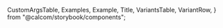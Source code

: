 
  CustomArgsTable,
  Examples,
  Example,
  Title,
  VariantsTable,
  VariantRow,
} from "@calcom/storybook/components";


<Meta title="UI/Popover" component={AnimatedPopover} />

<Title title="Popover" suffix="Brief" subtitle="Version 1.0 — Last Update: 29 Aug 2023" />

## Definition

The `Popover` component is used to display rich content in a portal.

## Structure

The `Popover` component can be used to display a rich content in a portal.

<CustomArgsTable of={AnimatedPopover} />

## Examples

<Examples>
  <Example title="Default">
    <TooltipProvider>
      <AnimatedPopover text="Go">
        <FilterCheckboxFieldsContainer>
          {["First", "Second", "Third"]?.map((eventType) => (
            <div key={eventType.value} className="items-center hover:bg-muted flex cursor-pointer px-4 py-2">
              <CheckboxField
                checked={false}
                onChange={(e) => {
                  console.log("changed ", e);
                }}
                description={eventType}
              />
            </div>
          ))}
        </FilterCheckboxFieldsContainer>
      </AnimatedPopover>
    </TooltipProvider>
  </Example>
  <Example title="With Trigger">
    <TooltipProvider>
      <AnimatedPopover text="Go" Trigger={<button>click here</button>}>
        <FilterCheckboxFieldsContainer>
          {["First", "Second", "Third"]?.map((eventType) => (
            <div key={eventType.value} className="items-center hover:bg-muted flex cursor-pointer px-4 py-2">
              <CheckboxField
                checked={false}
                onChange={(e) => {
                  console.log("changed ", e);
                }}
                description={eventType}
              />
            </div>
          ))}
        </FilterCheckboxFieldsContainer>
      </AnimatedPopover>
    </TooltipProvider>
  </Example>
  <Example title="With count">
    <TooltipProvider>
      <AnimatedPopover text="Go here" count={1}>
        <FilterCheckboxFieldsContainer>
          {["First", "Second", "Third"]?.map((eventType) => (
            <div key={eventType.value} className="items-center hover:bg-muted flex cursor-pointer px-4 py-2">
              <CheckboxField
                checked={false}
                onChange={(e) => {
                  console.log("changed ", e);
                }}
                description={eventType}
              />
            </div>
          ))}
        </FilterCheckboxFieldsContainer>
      </AnimatedPopover>
    </TooltipProvider>
  </Example>
</Examples>

## Popover Story

<Canvas>
  <Story
    name="Popover"
    args={{
      text: "Go",
      childrenText: "Here is it",
      defaultOpen: false,
    }}
    argTypes={{
      count: {
        control: {
          type: "number",
        },
      },
    }}>
    {({ text, childrenText, count, defaultOpen }) => (
      <VariantsTable titles={["Default"]} columnMinWidth={50}>
        <VariantRow>
          <TooltipProvider>
            <AnimatedPopover text={text} count={count} defaultOpen={defaultOpen}>
              <FilterCheckboxFieldsContainer>
                {["First", "Second", "Third"]?.map((eventType) => (
                  <div
                    key={eventType.value}
                    className="items-center hover:bg-muted flex cursor-pointer px-4 py-2">
                    <CheckboxField
                      checked={false}
                      onChange={(e) => {
                        console.log("changed ", e);
                      }}
                      description={eventType}
                    />
                  </div>
                ))}
              </FilterCheckboxFieldsContainer>
            </AnimatedPopover>
          </TooltipProvider>
        </VariantRow>
      </VariantsTable>
    )}
  </Story>
</Canvas>
